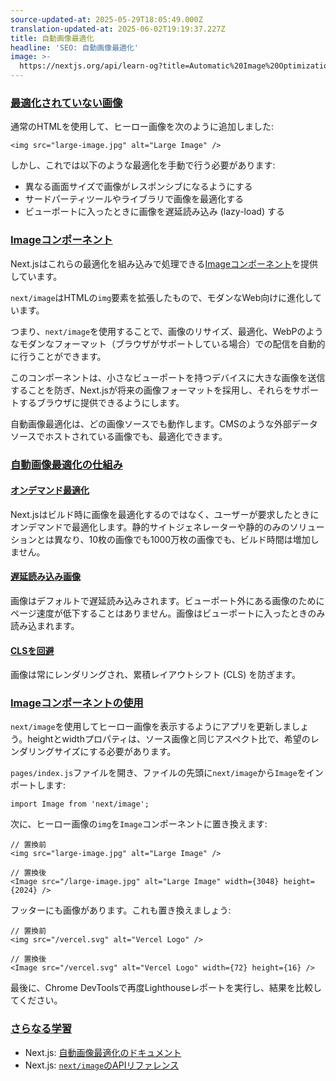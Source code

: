 ```yaml
---
source-updated-at: 2025-05-29T18:05:49.000Z
translation-updated-at: 2025-06-02T19:19:37.227Z
title: 自動画像最適化
headline: 'SEO: 自動画像最適化'
image: >-
  https://nextjs.org/api/learn-og?title=Automatic%20Image%20Optimization&amp;chapter=24
---
```


### [最適化されていない画像](#unoptimized-images)

通常のHTMLを使用して、ヒーロー画像を次のように追加しました:

```
<img src="large-image.jpg" alt="Large Image" />
```

しかし、これでは以下のような最適化を手動で行う必要があります:

* 異なる画面サイズで画像がレスポンシブになるようにする
* サードパーティツールやライブラリで画像を最適化する
* ビューポートに入ったときに画像を遅延読み込み (lazy-load) する

### [Imageコンポーネント](#the-image-component)

Next.jsはこれらの最適化を組み込みで処理できる[Imageコンポーネント](/docs/api-reference/next/image)を提供しています。

`next/image`はHTMLの`img`要素を拡張したもので、モダンなWeb向けに進化しています。

つまり、`next/image`を使用することで、画像のリサイズ、最適化、WebPのようなモダンなフォーマット（ブラウザがサポートしている場合）での配信を自動的に行うことができます。

このコンポーネントは、小さなビューポートを持つデバイスに大きな画像を送信することを防ぎ、Next.jsが将来の画像フォーマットを採用し、それらをサポートするブラウザに提供できるようにします。

自動画像最適化は、どの画像ソースでも動作します。CMSのような外部データソースでホストされている画像でも、最適化できます。

### [自動画像最適化の仕組み](#how-does-automatic-image-optimization-work)

#### [オンデマンド最適化](#on-demand-optimization)

Next.jsはビルド時に画像を最適化するのではなく、ユーザーが要求したときにオンデマンドで最適化します。静的サイトジェネレーターや静的のみのソリューションとは異なり、10枚の画像でも1000万枚の画像でも、ビルド時間は増加しません。

#### [遅延読み込み画像](#lazy-loaded-images)

画像はデフォルトで遅延読み込みされます。ビューポート外にある画像のためにページ速度が低下することはありません。画像はビューポートに入ったときのみ読み込まれます。

#### [CLSを回避](#avoids-cls)

画像は常にレンダリングされ、累積レイアウトシフト (CLS) を防ぎます。

### [Imageコンポーネントの使用](#using-the-image-component)

`next/image`を使用してヒーロー画像を表示するようにアプリを更新しましょう。heightとwidthプロパティは、ソース画像と同じアスペクト比で、希望のレンダリングサイズにする必要があります。

`pages/index.js`ファイルを開き、ファイルの先頭に`next/image`から`Image`をインポートします:

```
import Image from 'next/image';
```

次に、ヒーロー画像の`img`を`Image`コンポーネントに置き換えます:

```
// 置換前
<img src="large-image.jpg" alt="Large Image" />
 
// 置換後
<Image src="/large-image.jpg" alt="Large Image" width={3048} height={2024} />
```

フッターにも画像があります。これも置き換えましょう:

```
// 置換前
<img src="/vercel.svg" alt="Vercel Logo" />
 
// 置換後
<Image src="/vercel.svg" alt="Vercel Logo" width={72} height={16} />
```

最後に、Chrome DevToolsで再度Lighthouseレポートを実行し、結果を比較してください。

### [さらなる学習](#further-reading)

* Next.js: [自動画像最適化のドキュメント](/docs/basic-features/image-optimization)
* Next.js: [`next/image`のAPIリファレンス](/docs/api-reference/next/image)